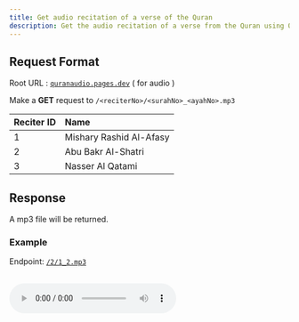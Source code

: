 ---
title: Get audio recitation of a verse of the Quran
description: Get the audio recitation of a verse from the Quran using Quran API
---


## Request Format

Root URL : [`quranaudio.pages.dev`](https://quranaudio.pages.dev) ( for audio )

Make a **GET** request to `/<reciterNo>/<surahNo>_<ayahNo>.mp3`

| Reciter ID | Name                    |
| ---------- | :---------------------- |
| 1          | Mishary Rashid Al-Afasy |
| 2          | Abu Bakr Al-Shatri      |
| 3          | Nasser Al Qatami        |      
## Response

A mp3 file will be returned.

### Example

Endpoint: [`/2/1_2.mp3`](https://quranaudio.pages.dev/2/1_2.mp3)

<br />
<audio src="https://quranaudio.pages.dev/2/1_2.mp3" controls />
Raw Url: https://quranaudio.pages.dev/2/1_2.mp3
